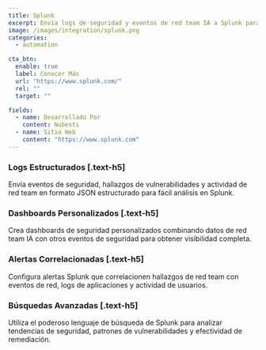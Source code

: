 ```yaml
---
title: Splunk
excerpt: Envía logs de seguridad y eventos de red team IA a Splunk para análisis y correlación avanzada
image: /images/integration/splunk.png
categories:
  - automation

cta_btn:
  enable: true
  label: Conocer Más
  url: "https://www.splunk.com/"
  rel: ""
  target: ""

fields:
  - name: Desarrollado Por
    content: Nubesti
  - name: Sitio Web
    content: "https://www.splunk.com"
---
```


<Gallery>
  <GalleryItem
    image_src="/integration/images/1.jpg"
    image_alt="texto alt de ejemplo"
    video_src="LXb3EKWsInQ"
    image_source="content-collection"
  />
  <GalleryItem
    width="1/2"
    image_src="/integration/images/2.jpg"
    image_alt="texto alt de ejemplo"
    image_source="content-collection"
  />
  <GalleryItem
    width="1/2"
    image_src="/integration/images/3.jpg"
    image_alt="texto alt de ejemplo"
    image_source="content-collection"
  />
</Gallery>

### Logs Estructurados [.text-h5]

Envía eventos de seguridad, hallazgos de vulnerabilidades y actividad de red team en formato JSON estructurado para fácil análisis en Splunk.

### Dashboards Personalizados [.text-h5]

Crea dashboards de seguridad personalizados combinando datos de red team IA con otros eventos de seguridad para obtener visibilidad completa.

### Alertas Correlacionadas [.text-h5]

Configura alertas Splunk que correlacionen hallazgos de red team con eventos de red, logs de aplicaciones y actividad de usuarios.

### Búsquedas Avanzadas [.text-h5]

Utiliza el poderoso lenguaje de búsqueda de Splunk para analizar tendencias de seguridad, patrones de vulnerabilidades y efectividad de remediación.
